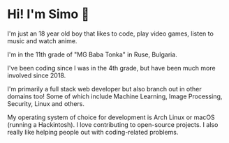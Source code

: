 # Hi! I'm Simo 👋

I'm just an 18 year old boy that likes to code, play video games, listen to music and watch anime.

I'm in the 11th grade of "MG Baba Tonka" in Ruse, Bulgaria.

I've been coding since I was in the 4th grade, but have been much more involved since 2018.

I'm primarily a full stack web developer but also branch out in other domains too! Some of which include Machine Learning, Image Processing, Security, Linux and others.

My operating system of choice for development is Arch Linux or macOS (running a Hackintosh).
I love contributing to open-source projects. I also really like helping people out with coding-related problems.
